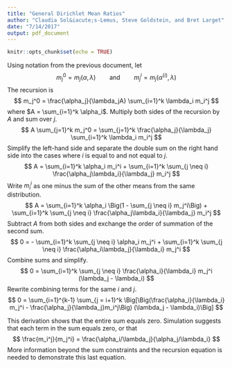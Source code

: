 ```yaml
---
title: "General Dirichlet Mean Ratios"
author: "Claudia Sol&iacute;s-Lemus, Steve Goldstein, and Bret Larget"
date: "7/14/2017"
output: pdf_document
---
```


```r
knitr::opts_chunk$set(echo = TRUE)
```

Using notation from the previous document,
let
$$
m_j^0 = m_j(\alpha,\lambda) \qquad \text{and} \qquad m_j^i = m_j(\alpha^{(i)},\lambda)
$$
The recursion is
$$
m_j^0 = \frac{\alpha_j}{\lambda_jA} \sum_{i=1}^k \lambda_i m_i^j
$$
where $A = \sum_{i=1}^k \alpha_i$.
Multiply both sides of the recursion by $A$ and sum over $j$.
$$
A \sum_{j=1}^k m_j^0 = \sum_{j=1}^k \frac{\alpha_j}{\lambda_j} \sum_{i=1}^k \lambda_i m_i^j
$$
Simplify the left-hand side and separate the double sum on the right hand side into the cases where $i$ is equal to and not equal to $j$.
$$
A = \sum_{i=1}^k \alpha_i m_i^i + \sum_{i=1}^k \sum_{j \neq i} \frac{\alpha_j\lambda_i}{\lambda_j} m_i^j
$$
Write $m_i^i$ as one minus the sum of the other means from the same distribution.
$$
A = \sum_{i=1}^k \alpha_i \Big(1 - \sum_{j \neq i} m_j^i\Big) + \sum_{i=1}^k \sum_{j \neq i} \frac{\alpha_j\lambda_i}{\lambda_j} m_i^j
$$
Subtract $A$ from both sides
and exchange the order of summation of the second sum.
$$
0 =  - \sum_{i=1}^k \sum_{j \neq i} \alpha_i m_j^i + \sum_{i=1}^k \sum_{j \neq i} \frac{\alpha_i\lambda_j}{\lambda_i} m_j^i
$$
Combine sums and simplify.
$$
0 =  \sum_{i=1}^k \sum_{j \neq i}  \frac{\alpha_i}{\lambda_i} m_j^i (\lambda_j - \lambda_i)
$$
Rewrite combining terms for the same $i$ and $j$.
$$
0 =  \sum_{i=1}^{k-1} \sum_{j = i+1}^k \Big[\Big(\frac{\alpha_i}{\lambda_i} m_j^i - \frac{\alpha_j}{\lambda_j}m_i^j\Big) (\lambda_j - \lambda_i)\Big]
$$

This derivation shows that the entire sum equals zero.
Simulation suggests that each term in the sum equals zero,
or that
$$
\frac{m_i^j}{m_j^i} = \frac{\alpha_i/\lambda_j}{\alpha_j/\lambda_i}
$$
More information beyond the sum constraints and the recursion equation is needed to demonstrate this last equation.
